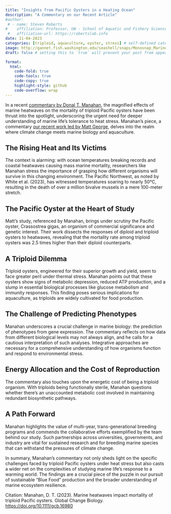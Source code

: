 ```yaml
---
title: "Insights from Pacific Oysters in a Heating Ocean"
description: "A Commentary on our Recent Article"
#author:
 # - name: Steven Roberts
#    affiliation: Professor, UW - School of Aquatic and Fishery Sciences
 #   affiliation-url: https://robertslab.info
date: 11-04-2023
categories: [triploid, aquaculture, oyster, stress] # self-defined categories
image: http://gannet.fish.washington.edu/seashell/snaps/Monosnap_Marine_heatwaves_impact_mortality_of_triploid_Pacific_oysters_2023-11-04_14-32-37.png # finding a good image
draft: false # setting this to `true` will prevent your post from appearing on your listing page until you're ready!

format:
  html:
    code-fold: true
    code-tools: true
    code-copy: true
    highlight-style: github
    code-overflow: wrap
---
```



In a recent [commentary by Donal T. Manahan](https://doi.org/10.1111/gcb.16980), the magnified effects of marine heatwaves on the mortality of triploid Pacific oysters have been thrust into the spotlight, underscoring the urgent need for deeper understanding of marine life's tolerance to heat stress. Manahan's piece, a commentary [our recent work led by Matt George](https://doi.org/10.1111/gcb.16880), delves into the realm where climate change meets marine biology and aquaculture.

## The Rising Heat and Its Victims
The context is alarming: with ocean temperatures breaking records and coastal heatwaves causing mass marine mortality, researchers like Manahan stress the importance of grasping how different organisms will survive in this changing environment. The Pacific Northwest, as noted by White et al. (2023), has witnessed temperatures soaring to nearly 50°C, resulting in the death of over a million bivalve mussels in a mere 100-meter stretch.

## The Pacific Oyster at the Heart of Study
Matt's study, referenced by Manahan, brings under scrutiny the Pacific oyster, Crassostrea gigas, an organism of commercial significance and genetic interest. Their work dissects the responses of diploid and triploid oysters to heatwaves, revealing that the mortality rate among triploid oysters was 2.5 times higher than their diploid counterparts.

## A Triploid Dilemma
Triploid oysters, engineered for their superior growth and yield, seem to face greater peril under thermal stress. Manahan points out that these oysters show signs of metabolic depression, reduced ATP production, and a slump in essential biological processes like glucose metabolism and immunity responses. This finding poses serious implications for aquaculture, as triploids are widely cultivated for food production.

## The Challenge of Predicting Phenotypes
Manahan underscores a crucial challenge in marine biology: the prediction of phenotypes from gene expression. The commentary reflects on how data from different biological levels may not always align, and he calls for a cautious interpretation of such analyses. Integrative approaches are  necessary for a comprehensive understanding of how organisms function and respond to environmental stress.

## Energy Allocation and the Cost of Reproduction
The commentary also touches upon the energetic cost of being a triploid organism. With triploids being functionally sterile, Manahan questions whether there's an unaccounted metabolic cost involved in maintaining redundant biosynthetic pathways.

## A Path Forward
Manahan highlights the value of multi-year, trans-generational breeding programs and commends the collaborative efforts exemplified by the team behind our study. Such partnerships across universities, governments, and industry are vital for sustained research and for breeding marine species that can withstand the pressures of climate change.

In summary, Manahan's commentary not only sheds light on the specific challenges faced by triploid Pacific oysters under heat stress but also casts a wider net on the complexities of studying marine life's response to a warming world. The findings are a crucial piece of the puzzle in our pursuit of sustainable "Blue Food" production and the broader understanding of marine ecosystem resilience.

Citation:
Manahan, D. T. (2023). Marine heatwaves impact mortality of triploid Pacific oysters. Global Change Biology. <https://doi.org/10.1111/gcb.16980>